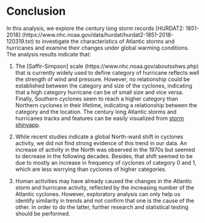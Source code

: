 # Conclusion

In this analysis, we explore the century long storm records [HURDAT2: 1851-2018] (https://www.nhc.noaa.gov/data/hurdat/hurdat2-1851-2018-120319.txt) to investigate the characteristics of Atlantic storms and hurricanes and examine their changes under global warming conditions. The analysis results indicate that:

(1)	The [Saffir-Simpson] scale (https://www.nhc.noaa.gov/aboutsshws.php) that is currently widely used to define category of hurricane reflects well the strength of wind and pressure. However, no relationship could be established between the category and size of the cyclones, indicating that a high category hurricane can be of small size and vice versa. Finally, Southern cyclones seem to reach a higher category than Northern cyclones in their lifetime, indicating a relationship between the category and the location. The century long Atlantic storms and hurricanes tracks and features can be easily visualized from [storm shinyapp](https://hurricane.shinyapps.io/01_01/). 

(2)	 While recent studies indicate a global North-ward shift in cyclones activity, we did not find strong evidence of this trend in our data. An increase of activity in the North was observed in the 1970s but seemed to decrease in the following decades. Besides, that shift seemed to be due to mostly an increase in frequency of cyclones of category 0 and 1, which are less worrying than cyclones of higher categories.

(3)	Human activities may have already caused the changes in the Atlantic storm and hurricane activity, reflected by the increasing number of the Atlantic cyclones. However, exploratory analysis can only help us identify similarity in trends and not confirm that one is the cause of the other. In order to do the latter, further research and statistical testing should be performed.

